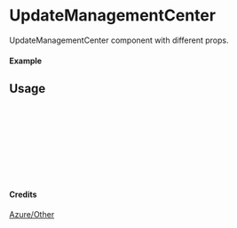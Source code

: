 
<Meta of={UpdateManagementCenter} title="Azure/Other/UpdateManagementCenter" />

# UpdateManagementCenter

UpdateManagementCenter component with different props.

#### Example

<Canvas of={UpdateManagementCenter.Primary} />

## Usage

```ts
import { UpdateManagementCenter } from "yadl-ui";

const Example = () => {
  return (
      <UpdateManagementCenter />
  );
};

export default Example;
```

#### Credits
[Azure/Other](https://learn.microsoft.com/en-us/azure/architecture/icons/)
